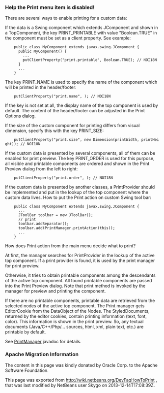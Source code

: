 <!--

    Licensed to the Apache Software Foundation (ASF) under one
    or more contributor license agreements.  See the NOTICE file
    distributed with this work for additional information
    regarding copyright ownership.  The ASF licenses this file
    to you under the Apache License, Version 2.0 (the
    "License"); you may not use this file except in compliance
    with the License.  You may obtain a copy of the License at

      http://www.apache.org/licenses/LICENSE-2.0

    Unless required by applicable law or agreed to in writing,
    software distributed under the License is distributed on an
    "AS IS" BASIS, WITHOUT WARRANTIES OR CONDITIONS OF ANY
    KIND, either express or implied.  See the License for the
    specific language governing permissions and limitations
    under the License.

-->
===Help the Print menu item is disabled!===

There are several ways to enable printing for a custom data:

If the data is a Swing component which extends JComponent and shown in a TopComponent, the key PRINT_PRINTABLE with value "Boolean.TRUE" in the component must be set as a client property. See example:

     public class MyComponent extends javax.swing.JComponent {
       public MyComponent() {
         ...
         putClientProperty("print.printable", Boolean.TRUE); // NOI18N
       }
       ...
     }

The key PRINT_NAME is used to specify the name of the component which will be printed in the header/footer:

     putClientProperty("print.name", <name>); // NOI18N

If the key is not set at all, the display name of the top component is used by default. The content of the header/footer can be adjusted in the Print Options dialog.

If the size of the custom component for printing differs from visual dimension, specify this with the key PRINT_SIZE:

     putClientProperty("print.size", new Dimension(printWidth, printHeight)); // NOI18N

If the custom data is presented by several components, all of them can be enabled for print preview. The key PRINT_ORDER is used for this purpose, all visible and printable components are ordered and shown in the Print Preview dialog from the left to right:

     putClientProperty("print.order", <order>); // NOI18N

If the custom data is presented by another classes, a PrintProvider should be implemented and put in the lookup of the top component where the custom data lives. How to put the Print action on custom Swing tool bar:

     public class MyComponent extends javax.swing.JComponent {
       ...
       JToolBar toolbar = new JToolBar();
       // print
       toolbar.addSeparator();
       toolbar.add(PrintManager.printAction(this));
       ...
     }

How does Print action from the main menu decide what to print?

At first, the manager searches for PrintProvider in the lookup of the active top component. If a print provider is found, it is used by the print manager for print preview.

Otherwise, it tries to obtain printable components among the descendants of the active top component. All found printable components are passed into the Print Preview dialog. Note that print method is invoked by the manager for preview and printing the component.

If there are no printable components, printable data are retrieved from the selected nodes of the active top component. The Print manager gets EditorCookie from the DataObject of the Nodes. The StyledDocuments, returned by the editor cookies, contain printing information (text, font, color). This information is shown in the print preview. So, any textual documents (Java/C++/Php/... sources, html, xml, plain text, etc.) are printable by default. 

See [http://bits.netbeans.org/dev/javadoc/org-netbeans-modules-print/org/netbeans/api/print/PrintManager.html PrintManager] javadoc for details.

===Apache Migration Information===

The content in this page was kindly donated by Oracle Corp. to the
Apache Software Foundation.

This page was exported from http://wiki.netbeans.org/DevFaqHowToPrint , 
that was last modified by NetBeans user Skygo 
on 2013-12-14T17:08:39Z.

